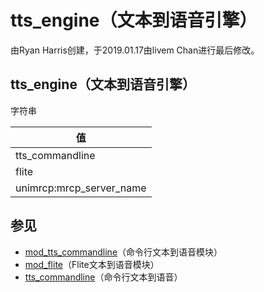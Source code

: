 # tts_engine（文本到语音引擎）

由Ryan Harris创建，于2019.01.17由livem Chan进行最后修改。

## tts_engine（文本到语音引擎）

字符串

| 值                         |
| -------------------------- |
| tts\_commandline           |
| flite                      |
| unimrcp:mrcp\_server\_name |

## 参见

* [mod\_tts\_commandline](../FreeSWITCH-Explained/Modules/mod_tts_commandline_13172802.mdx#about)（命令行文本到语音模块）
* [mod\_flite](../FreeSWITCH-Explained/Modules/mod_flite_3965160.mdx#about)（Flite文本到语音模块）
* [tts\_commandline](./tts_commandline_20185159.mdx#see-also)（命令行文本到语音）